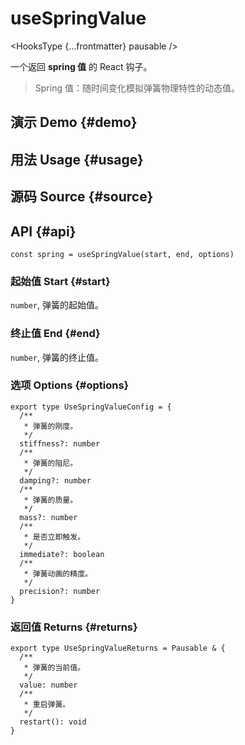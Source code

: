 # useSpringValue


<HooksType {...frontmatter} pausable />

一个返回 **spring 值** 的 React 钩子。

> Spring 值：随时间变化模拟弹簧物理特性的动态值。

## 演示 Demo \{#demo}


<App />

## 用法 Usage \{#usage}



## 源码 Source \{#source}


<Source />

## API \{#api}

```tsx
const spring = useSpringValue(start, end, options)
```

### 起始值 Start \{#start}

`number`, 弹簧的起始值。

### 终止值 End \{#end}

`number`, 弹簧的终止值。

### 选项 Options \{#options}

```tsx
export type UseSpringValueConfig = {
  /**
   * 弹簧的刚度。
   */
  stiffness?: number
  /**
   * 弹簧的阻尼。
   */
  damping?: number
  /**
   * 弹簧的质量。
   */
  mass?: number
  /**
   * 是否立即触发。
   */
  immediate?: boolean
  /**
   * 弹簧动画的精度。
   */
  precision?: number
}
```

### 返回值 Returns \{#returns}


<Tip type="pausable" />

```tsx
export type UseSpringValueReturns = Pausable & {
  /**
   * 弹簧的当前值。
   */
  value: number
  /**
   * 重启弹簧。
   */
  restart(): void
}
```
